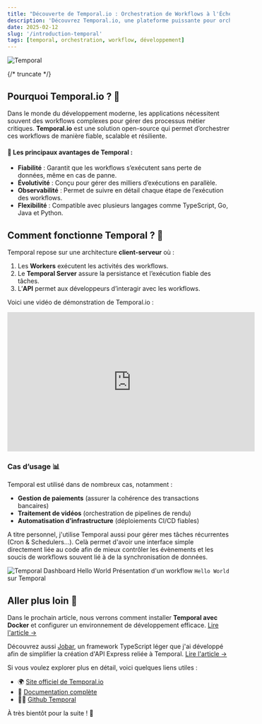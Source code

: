 ```yaml
---
title: "Découverte de Temporal.io : Orchestration de Workflows à l'Échelle"
description: 'Découvrez Temporal.io, une plateforme puissante pour orchestrer des workflows robustes et évolutifs.'
date: 2025-02-12
slug: '/introduction-temporal'
tags: [temporal, orchestration, workflow, développement]
---
```



<HorizontalDisplay />

![Temporal](https://platformatory.io/blog/assets/blog-images/Introduction-to-temporal/temporal_logo.png)

{/* truncate */}

## Pourquoi Temporal.io ? 🚀

Dans le monde du développement moderne, les applications nécessitent souvent des workflows complexes pour gérer des processus métier critiques. **Temporal.io** est une solution open-source qui permet d’orchestrer ces workflows de manière fiable, scalable et résiliente.

#### 📌 Les principaux avantages de Temporal :

-   **Fiabilité** : Garantit que les workflows s’exécutent sans perte de données, même en cas de panne.
-   **Évolutivité** : Conçu pour gérer des milliers d’exécutions en parallèle.
-   **Observabilité** : Permet de suivre en détail chaque étape de l’exécution des workflows.
-   **Flexibilité** : Compatible avec plusieurs langages comme TypeScript, Go, Java et Python.

<ArialInArticle />

## Comment fonctionne Temporal ? 🔄

Temporal repose sur une architecture **client-serveur** où :

1. Les **Workers** exécutent les activités des workflows.
2. Le **Temporal Server** assure la persistance et l’exécution fiable des tâches.
3. L’**API** permet aux développeurs d’interagir avec les workflows.

Voici une vidéo de démonstration de Temporal.io :

<iframe
	width="560"
	height="315"
	src="https://www.youtube.com/embed/dNVmRfWsNkM?si=kpIJXhVWbdc8kZFu"
	title="YouTube video player"
	frameborder="0"
	allow="accelerometer; autoplay; clipboard-write; encrypted-media; gyroscope; picture-in-picture; web-share"
	referrerpolicy="strict-origin-when-cross-origin"
	allowfullscreen
></iframe>

### Cas d’usage 📊

Temporal est utilisé dans de nombreux cas, notamment :

-   **Gestion de paiements** (assurer la cohérence des transactions bancaires)
-   **Traitement de vidéos** (orchestration de pipelines de rendu)
-   **Automatisation d’infrastructure** (déploiements CI/CD fiables)

A titre personnel, j'utilise Temporal aussi pour gérer mes tâches récurrentes (Cron & Schedulers...). Celà permet d'avoir une interface simple directement liée au code afin de mieux contrôler les évènements et les soucis de workflows souvent lié à de la synchronisation de données.

![Temporal Dashboard Hello World](/img/dashboard-workflow-hello-world.png 'Temporal Dashboard Hello World')
Présentation d'un workflow `Hello World` sur Temporal

<ArialInArticle />

## Aller plus loin 🔗

Dans le prochain article, nous verrons comment installer **Temporal avec Docker** et configurer un environnement de développement efficace. [Lire l'article →](/blog/installation-temporal-docker)

Découvrez aussi [Jobar](https://www.npmjs.com/package/jobar), un framework TypeScript léger que j'ai développé afin de simplifier la création d'API Express reliée à Temporal. [Lire l'article →](/blog/introduction-jobar)

Si vous voulez explorer plus en détail, voici quelques liens utiles :

-   🌍 [Site officiel de Temporal.io](https://temporal.io/)
-   📖 [Documentation complète](https://docs.temporal.io/)
-   🧑‍💻 [Github Temporal](https://github.com/temporalio)

À très bientôt pour la suite ! 🚀
